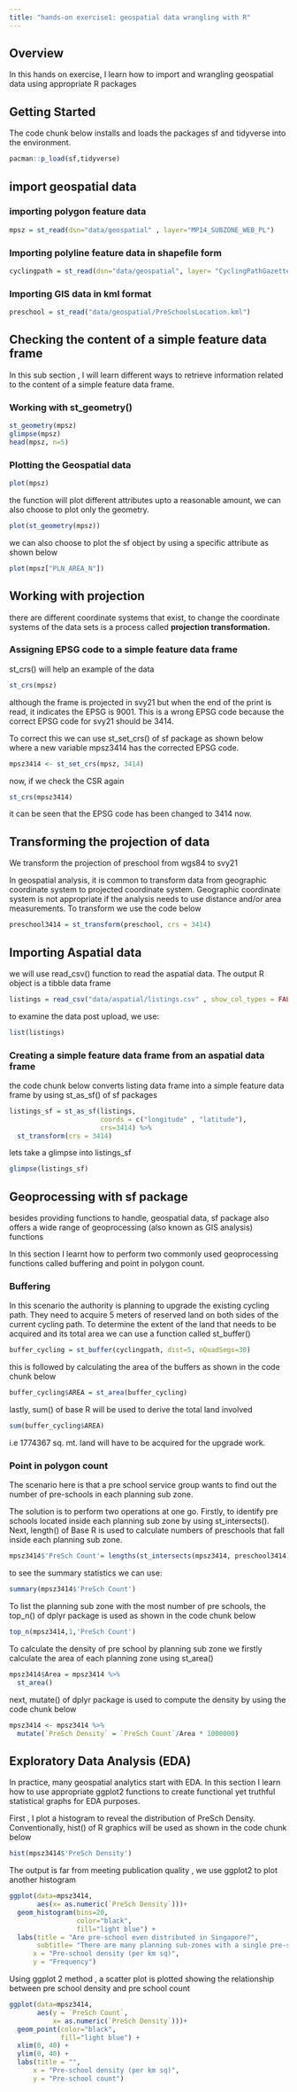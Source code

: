 ```yaml
---
title: "hands-on exercise1: geospatial data wrangling with R"
---
```


## Overview

In this hands on exercise, I learn how to import and wrangling geospatial data using appropriate R packages

## Getting Started

The code chunk below installs and loads the packages sf and tidyverse into the environment.

```r
pacman::p_load(sf,tidyverse)

```

## import geospatial data

### importing polygon feature data

```r
mpsz = st_read(dsn="data/geospatial" , layer="MP14_SUBZONE_WEB_PL")
```

### Importing polyline feature data in shapefile form

```r
cyclingpath = st_read(dsn="data/geospatial", layer= "CyclingPathGazette")
```

### Importing GIS data in kml format

```r
preschool = st_read("data/geospatial/PreSchoolsLocation.kml")
```

## Checking the content of a simple feature data frame

In this sub section , I will learn different ways to retrieve information related to the content of a simple feature data frame.

### Working with st_geometry()

```r
st_geometry(mpsz)
glimpse(mpsz)
head(mpsz, n=5)
```

### Plotting the Geospatial data

```r
plot(mpsz)
```

the function will plot different attributes upto a reasonable amount, we can also choose to plot only the geometry.

```r
plot(st_geometry(mpsz))
```

we can also choose to plot the sf object by using a specific attribute as shown below

```r
plot(mpsz["PLN_AREA_N"])
```

## Working with projection

there are different coordinate systems that exist, to change the coordinate systems of the data sets is a process called **projection transformation.**

### Assigning EPSG code to a simple feature data frame

st_crs() will help an example of the data

```r
st_crs(mpsz)
```

although the frame is projected in svy21 but when the end of the print is read, it indicates the EPSG is 9001. This is a wrong EPSG code because the correct EPSG code for svy21 should be 3414.

To correct this we can use st_set_crs() of sf package as shown below where a new variable mpsz3414 has the corrected EPSG code.

```r
mpsz3414 <- st_set_crs(mpsz, 3414)
```

now, if we check the CSR again

```r
st_crs(mpsz3414)
```

it can be seen that the EPSG code has been changed to 3414 now.

## Transforming the projection of data

We transform the projection of preschool from wgs84 to svy21

In geospatial analysis, it is common to transform data from geographic coordinate system to projected coordinate system. Geographic coordinate system is not appropriate if the analysis needs to use distance and/or area measurements. To transform we use the code below

```r
preschool3414 = st_transform(preschool, crs = 3414)
```

## Importing Aspatial data

we will use read_csv() function to read the aspatial data. The output R object is a tibble data frame

```r
listings = read_csv("data/aspatial/listings.csv" , show_col_types = FALSE)
```

to examine the data post upload, we use:

```r
list(listings)
```

### Creating a simple feature data frame from an aspatial data frame

the code chunk below converts listing data frame into a simple feature data frame by using st_as_sf() of sf packages

```r
listings_sf = st_as_sf(listings,
                       coords = c("longitude" , "latitude"),
                       crs=3414) %>% 
  st_transform(crs = 3414)
```

lets take a glimpse into listings_sf

```r
glimpse(listings_sf)
```

## Geoprocessing with sf package

besides providing functions to handle, geospatial data, sf package also offers a wide range of geoprocessing (also known as GIS analysis) functions

In this section I learnt how to perform two commonly used geoprocessing functions called buffering and point in polygon count.

### Buffering

In this scenario the authority is planning to upgrade the existing cycling path. They need to acquire 5 meters of reserved land on both sides of the current cycling path. To determine the extent of the land that needs to be acquired and its total area we can use a function called st_buffer()

```r
buffer_cycling = st_buffer(cyclingpath, dist=5, nQuadSegs=30)
```

this is followed by calculating the area of the buffers as shown in the code chunk below

```r
buffer_cycling$AREA = st_area(buffer_cycling)
```

lastly, sum() of base R will be used to derive the total land involved

```r
sum(buffer_cycling$AREA)
```

i.e 1774367 sq. mt. land will have to be acquired for the upgrade work.

### Point in polygon count

The scenario here is that a pre school service group wants to find out the number of pre-schools in each planning sub zone.

The solution is to perform two operations at one go. Firstly, to identify pre schools located inside each planning sub zone by using st_intersects(). Next, length() of Base R is used to calculate numbers of preschools that fall inside each planning sub zone.

```r
mpsz3414$'PreSch Count'= lengths(st_intersects(mpsz3414, preschool3414))
```

to see the summary statistics we can use:

```r
summary(mpsz3414$'PreSch Count')
```

To list the planning sub zone with the most number of pre schools, the top_n() of dplyr package is used as shown in the code chunk below

```r
top_n(mpsz3414,1,'PreSch Count')
```

To calculate the density of pre school by planning sub zone we firstly calculate the area of each planning zone using st_area()

```r
mpsz3414$Area = mpsz3414 %>%
  st_area()
```

next, mutate() of dplyr package is used to compute the density by using the code chunk below

```r
mpsz3414 <- mpsz3414 %>%
  mutate(`PreSch Density` = `PreSch Count`/Area * 1000000)

```

## Exploratory Data Analysis (EDA)

In practice, many geospatial analytics start with EDA. In this section I learn how to use appropriate ggplot2 functions to create functional yet truthful statistical graphs for EDA purposes.

First , I plot a histogram to reveal the distribution of PreSch Density. Conventionally, hist() of R graphics will be used as shown in the code chunk below

```r
hist(mpsz3414$'PreSch Density')
```

The output is far from meeting publication quality , we use ggplot2 to plot another histogram

```r
ggplot(data=mpsz3414, 
       aes(x= as.numeric(`PreSch Density`)))+
  geom_histogram(bins=20, 
                 color="black", 
                 fill="light blue") +
  labs(title = "Are pre-school even distributed in Singapore?",
       subtitle= "There are many planning sub-zones with a single pre-school, on the other hand, \nthere are two planning sub-zones with at least 20 pre-schools",
      x = "Pre-school density (per km sq)",
      y = "Frequency")
```

Using ggplot 2 method , a scatter plot is plotted showing the relationship between pre school density and pre school count

```r
ggplot(data=mpsz3414, 
       aes(y = `PreSch Count`, 
           x= as.numeric(`PreSch Density`)))+
  geom_point(color="black", 
             fill="light blue") +
  xlim(0, 40) +
  ylim(0, 40) +
  labs(title = "",
      x = "Pre-school density (per km sq)",
      y = "Pre-school count")
```

